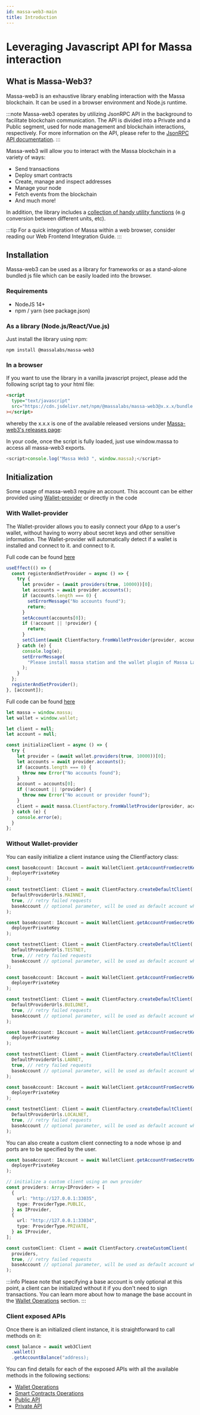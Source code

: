 ```yaml
---
id: massa-web3-main
title: Introduction
---
```



# Leveraging Javascript API for Massa interaction

## What is Massa-Web3?

Massa-web3 is an exhaustive library enabling interaction with the Massa blockchain. It can be used in a browser environment and Node.js runtime.

:::note
Massa-web3 operates by utilizing JsonRPC API in the background to facilitate blockchain communication. The API is divided into a Private and a Public segment, used for node management and blockchain interactions, respectively. For more information on the API, please refer to the [JsonRPC API documentation](/docs/build/api/jsonrpc).
:::

Massa-web3 will allow you to interact with the Massa blockchain in a variety of ways:

- Send transactions
- Deploy smart contracts
- Create, manage and inspect addresses
- Manage your node
- Fetch events from the blockchain
- And much more!

In addition, the library includes a [collection of handy utility functions](/docs/build/massa-web3/massa-web3-utils) (e.g conversion between different units, etc).

:::tip
For a quick integration of Massa within a web browser, consider reading our Web Frontend Integration Guide.
:::

## Installation

Massa-web3 can be used as a library for frameworks or as a stand-alone bundled js file which can be easily loaded into the browser.

### Requirements

- NodeJS 14+
- npm / yarn (see package.json)

### As a library (Node.js/React/Vue.js)

Just install the library using npm:

```shell
npm install @massalabs/massa-web3
```

### In a browser

If you want to use the library in a vanilla javascript project, please add the following script tag to your html file:

```html
<script
  type="text/javascript"
  src="https://cdn.jsdelivr.net/npm/@massalabs/massa-web3@x.x.x/bundle.js"
></script>
```

whereby the x.x.x is one of the available released versions under [Massa-web3's releases page](https://github.com/massalabs/massa-web3/releases):

In your code, once the script is fully loaded, just use window.massa to access all massa-web3 exports.

```ts
<script>console.log("Massa Web3 ", window.massa);</script>
```

## Initialization

Some usage of massa-web3 require an account. This account can be either provided using [Wallet-provider](/docs/build/wallet/wallet-provider) or directly in the code

### With Wallet-provider

The Wallet-provider allows you to easily connect your dApp to a user's wallet, without having to worry about
secret keys and other sensitive information. The Wallet-provider will automatically detect if a wallet is installed and connect to it.
and connect to it.

<Tabs>
<TabItem value="wallet-provider-react" label="React" default>

Full code can be found [here](https://github.com/massalabs/massa-sc-examples/blob/main/age/react/src/App.tsx)

```typescript
useEffect(() => {
  const registerAndSetProvider = async () => {
    try {
      let provider = (await providers(true, 10000))[0];
      let accounts = await provider.accounts();
      if (accounts.length === 0) {
        setErrorMessage("No accounts found");
        return;
      }
      setAccount(accounts[0]);
      if (!account || !provider) {
        return;
      }
      setClient(await ClientFactory.fromWalletProvider(provider, account));
    } catch (e) {
      console.log(e);
      setErrorMessage(
        "Please install massa station and the wallet plugin of Massa Labs and refresh."
      );
    }
  };
  registerAndSetProvider();
}, [account]);
```

</TabItem>
<TabItem value="vanilla-js" label="Vanilla JS" default>

Full code can be found [here](https://github.com/massalabs/massa-sc-examples/blob/main/age/html/js/index.js)

```typescript
let massa = window.massa;
let wallet = window.wallet;

let client = null;
let account = null;

const initializeClient = async () => {
  try {
    let provider = (await wallet.providers(true, 10000))[0];
    let accounts = await provider.accounts();
    if (accounts.length === 0) {
      throw new Error("No accounts found");
    }
    account = accounts[0];
    if (!account || !provider) {
      throw new Error("No account or provider found");
    }
    client = await massa.ClientFactory.fromWalletProvider(provider, account);
  } catch (e) {
    console.error(e);
  }
};
```

</TabItem>
</Tabs>

### Without Wallet-provider

You can easily initialize a client instance using the ClientFactory class:

<Tabs>
<TabItem value="mainnet-client" label="Mainnet" default>

```typescript
const baseAccount: IAccount = await WalletClient.getAccountFromSecretKey(
  deployerPrivateKey
);

const testnetClient: Client = await ClientFactory.createDefaultClient(
  DefaultProviderUrls.MAINNET,
  true, // retry failed requests
  baseAccount // optional parameter, will be used as default account when no account is specified
);
```

</TabItem>

<TabItem value="testnet-client" label="Testnet" default>

```typescript
const baseAccount: IAccount = await WalletClient.getAccountFromSecretKey(
  deployerPrivateKey
);

const testnetClient: Client = await ClientFactory.createDefaultClient(
  DefaultProviderUrls.TESTNET,
  true, // retry failed requests
  baseAccount // optional parameter, will be used as default account when no account is specified
);
```

</TabItem>

<TabItem value="buildnet-client" label="Buildnet" default>

```typescript
const baseAccount: IAccount = await WalletClient.getAccountFromSecretKey(
  deployerPrivateKey
);

const testnetClient: Client = await ClientFactory.createDefaultClient(
  DefaultProviderUrls.BUILDNET,
  true, // retry failed requests
  baseAccount // optional parameter, will be used as default account when no account is specified
);
```

</TabItem>

<TabItem value="labnet-client" label="Labnet" default>

```typescript
const baseAccount: IAccount = await WalletClient.getAccountFromSecretKey(
  deployerPrivateKey
);

const testnetClient: Client = await ClientFactory.createDefaultClient(
  DefaultProviderUrls.LABNET,
  true, // retry failed requests
  baseAccount // optional parameter, will be used as default account when no account is specified
);
```

</TabItem>

<TabItem value="local-client" label="Localnet" default>

```typescript
const baseAccount: IAccount = await WalletClient.getAccountFromSecretKey(
  deployerPrivateKey
);

const testnetClient: Client = await ClientFactory.createDefaultClient(
  DefaultProviderUrls.LOCALNET,
  true, // retry failed requests
  baseAccount // optional parameter, will be used as default account when no account is specified
);
```

</TabItem>

<TabItem value="custom-client" label="Custom Client">
You can also create a custom client connecting to a node whose ip and ports are to be specified by the user.

```typescript
const baseAccount: IAccount = await WalletClient.getAccountFromSecretKey(
  deployerPrivateKey
);

// initialize a custom client using an own provider
const providers: Array<IProvider> = [
  {
    url: "http://127.0.0.1:33035",
    type: ProviderType.PUBLIC,
  } as IProvider,
  {
    url: "http://127.0.0.1:33034",
    type: ProviderType.PRIVATE,
  } as IProvider,
];

const customClient: Client = await ClientFactory.createCustomClient(
  providers,
  true, // retry failed requests
  baseAccount // optional parameter, will be used as default account when no account is specified
);
```

</TabItem>
</Tabs>

:::info
Please note that specifying a base account is only optional at this point, a client can be initialized without it if you
don't need to sign transactions. You can learn more about how to manage the base account in the [Wallet Operations](https://web3.docs.massa.net/classes/WalletClient.html) section.
:::

### Client exposed APIs

Once there is an initialized client instance, it is straightforward to call methods on it:

```ts
const balance = await web3Client
  .wallet()
  .getAccountBalance("address);
```

You can find details for each of the exposed APIs with all the available methods in the following sections:

- [Wallet Operations](https://web3.docs.massa.net/classes/WalletClient.html)
- [Smart Contracts Operations](https://web3.docs.massa.net/classes/SmartContractsClient.html)
- [Public API](https://web3.docs.massa.net/classes/PublicApiClient.html)
- [Private API](https://web3.docs.massa.net/classes/PrivateApiClient.html)
